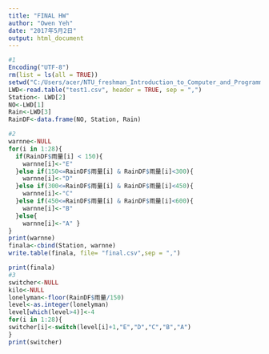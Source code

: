 ```yaml
---
title: "FINAL HW"
author: "Owen Yeh"
date: "2017年5月2日"
output: html_document
---
```


```r
#1
Encoding("UTF-8")
rm(list = ls(all = TRUE))
setwd("C:/Users/acer/NTU_freshman_Introduction_to_Computer_and_Programming_Geography_department/week11/BACHW")
LWD<-read.table("test1.csv", header = TRUE, sep = ",")
Station<- LWD[2]
NO<-LWD[1]
Rain<-LWD[3]
RainDF<-data.frame(NO, Station, Rain)

#2
warnne<-NULL
for(i in 1:28){
  if(RainDF$雨量[i] < 150){
    warnne[i]<-"E"
  }else if(150<=RainDF$雨量[i] & RainDF$雨量[i]<300){
    warnne[i]<-"D"
  }else if(300<=RainDF$雨量[i] & RainDF$雨量[i]<450){
    warnne[i]<-"C"
  }else if(450<=RainDF$雨量[i] & RainDF$雨量[i]<600){
    warnne[i]<-"B"
  }else{
    warnne[i]<-"A" }
}
print(warnne)
finala<-cbind(Station, warnne)
write.table(finala, file= "final.csv",sep = ",")

print(finala)
#3
switcher<-NULL
kilo<-NULL
lonelyman<-floor(RainDF$雨量/150)
level<-as.integer(lonelyman)
level[which(level>4)]<-4
for(i in 1:28){
switcher[i]<-switch(level[i]+1,"E","D","C","B","A")
}
print(switcher)

```

